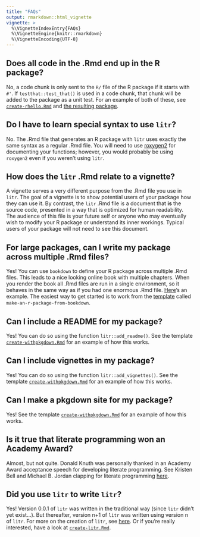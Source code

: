 ```yaml
---
title: "FAQs"
output: rmarkdown::html_vignette
vignette: >
  %\VignetteIndexEntry{FAQs}
  %\VignetteEngine{knitr::rmarkdown}
  %\VignetteEncoding{UTF-8}
---
```


## Does all code in the .Rmd end up in the R package?

No, a code chunk is only sent to the `R/` file of the R package if it starts with `#'`.  If `testthat::test_that()` is used in a code chunk, that chunk will be added to the package as a unit test.  For an example of both of these, see [`create-rhello.Rmd`](https://github.com/jacobbien/litr-project/blob/main/examples/make-an-r-package/create-rhello.Rmd) and [the resulting package](https://github.com/jacobbien/litr-project/tree/main/examples/make-an-r-package/rhello).

## Do I have to learn special syntax to use `litr`?

No.  The .Rmd file that generates an R package with `litr` uses exactly the same syntax as a regular .Rmd file.  You will need to use [roxygen2](https://roxygen2.r-lib.org/) for documenting your functions; however, you would probably be using `roxygen2` even if you weren't using `litr`.

## How does the `litr` .Rmd relate to a vignette?

A vignette serves a very different purpose from the .Rmd file you use in `litr`.  The goal of a vignette is to show potential users of your package how they can use it.  By contrast, the `litr` .Rmd file is a document that **is** the source code, presented in a way that is optimized for human readability. The audience of this file is your future self or anyone who may eventually wish to modify your R package or understand its inner workings.  Typical users of your package will not need to see this document.

## For large packages, can I write my package across multiple .Rmd files?

Yes!  You can use `bookdown` to define your R package across multiple .Rmd files.  This leads to a nice looking online book with multiple chapters.  When you render the book all .Rmd files are run in a single environment, so it behaves in the same way as if you had one enormous .Rmd file.  [Here](http://faculty.marshall.usc.edu/jacob-bien/frombookdown/_book/)'s an example.  The easiest way to get started is to work from the [template](package-templates.html) called `make-an-r-package-from-bookdown`.

## Can I include a README for my package?

Yes!  You can do so using the function `litr::add_readme()`.  See the template [`create-withpkgdown.Rmd`](https://github.com/jacobbien/litr-project/blob/main/examples/make-an-r-package-with-extras/create-withpkgdown.Rmd) for an example of how this works.

## Can I include vignettes in my package?

Yes!  You can do so using the function `litr::add_vignettes()`.  See the template [`create-withpkgdown.Rmd`](https://github.com/jacobbien/litr-project/blob/main/examples/make-an-r-package-with-extras/create-withpkgdown.Rmd) for an example of how this works.

## Can I make a pkgdown site for my package?

Yes!  See the template [`create-withpkgdown.Rmd`](https://github.com/jacobbien/litr-project/blob/main/examples/make-an-r-package-with-extras/create-withpkgdown.Rmd) for an example of how this works.

## Is it true that literate programming won an Academy Award?

Almost, but not quite.  Donald Knuth was personally thanked in an Academy Award acceptance speech for developing literate programming.  See Kristen Bell and Michael B. Jordan clapping for literate programming [here](https://www.youtube.com/watch?v=7d9juPsv1QU&t=143s).


## Did you use `litr` to write `litr`?

Yes! Version 0.0.1 of `litr` was written in the traditional way (since `litr` didn't yet exist...).  But thereafter, version n+1 of `litr` was written using version n of `litr`.  For more on the creation of `litr`, see [here](https://github.com/jacobbien/litr-project).  Or if you're really interested, have a look at [`create-litr.Rmd`](https://github.com/jacobbien/litr-project/blob/main/create-litr.Rmd).
